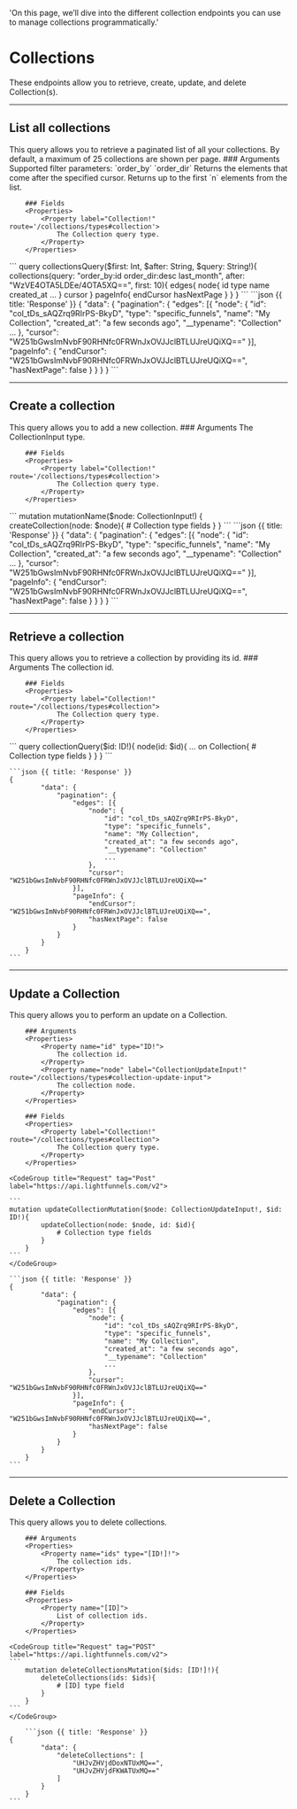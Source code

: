   'On this page, we’ll dive into the different collection endpoints you can use to manage collections programmatically.'

# Collections

These endpoints allow you to retrieve, create, update, and delete Collection(s).

---

## List all collections 	

<Row>
  <Col>
    This query allows you to retrieve a paginated list of all your collections. By default, a maximum of 25 collections are shown per page.
		### Arguments 
		<Properties> 
			<Property name="query" type="String!">
				Supported filter parameters:
				`order_by`
				`order_dir`
			</Property>
			<Property name="after" type="String">
				Returns the elements that come after the specified cursor.
			</Property>
			<Property name="first" type="String">
				Returns up to the first `n` elements from the list.
			</Property>
		</Properties>	

		### Fields 
		<Properties>	
			<Property label="Collection!" route='/collections/types#collection'>
				The Collection query type.
			</Property>
		</Properties>	

  </Col>
  <Col sticky>
    <CodeGroup title="Request" tag="POST" label="https://api.lightfunnels.com/v2">
			```
			query collectionsQuery($first: Int, $after: String, $query: String!){
				collections(query: "order_by:id order_dir:desc last_month", after: "WzVE4OTA5LDEe/4OTA5XQ==", first: 10){
					edges{
						node{
							id
							type
							name
							created_at				
							...
						}
						cursor
					}
					pageInfo{
						endCursor
						hasNextPage
					}
				}
			}
    	```
    </CodeGroup>
    ```json {{ title: 'Response' }}
    {
			"data": {
				"pagination": {
					"edges": [{
						"node": {
							"id": "col_tDs_sAQZrq9RIrPS-BkyD",
							"type": "specific_funnels",
							"name": "My Collection",
							"created_at": "a few seconds ago",
							"__typename": "Collection"
							...
						},
						"cursor": "W251bGwsImNvbF90RHNfc0FRWnJxOVJJclBTLUJreUQiXQ=="
					}],
					"pageInfo": {
						"endCursor": "W251bGwsImNvbF90RHNfc0FRWnJxOVJJclBTLUJreUQiXQ==",
						"hasNextPage": false
					}
				}
			}
		}
    ```
  </Col>
</Row>

---

## Create a collection 

<Row>
  <Col>
    This query allows you to add a new collection.
		### Arguments 
		<Properties> 
			<Property label="CollectionInput!" route="/collections/types#collection-input">
				The CollectionInput type.
			</Property>
		</Properties>	

		### Fields 
		<Properties>	
			<Property label="Collection!" route='/collections/types#collection'>
				The Collection query type.
			</Property>
		</Properties>	
		
  </Col>
  <Col sticky>
    <CodeGroup title="Request" tag="POST" label="https://api.lightfunnels.com/v2">
			```
			mutation mutationName($node: CollectionInput!) {
				createCollection(node: $node){
					# Collection type fields
				}
			}
			```
    </CodeGroup>
    ```json {{ title: 'Response' }}
    {
			"data": {
				"pagination": {
					"edges": [{
						"node": {
							"id": "col_tDs_sAQZrq9RIrPS-BkyD",
							"type": "specific_funnels",
							"name": "My Collection",
							"created_at": "a few seconds ago",
							"__typename": "Collection"
							...
						},
						"cursor": "W251bGwsImNvbF90RHNfc0FRWnJxOVJJclBTLUJreUQiXQ=="
					}],
					"pageInfo": {
						"endCursor": "W251bGwsImNvbF90RHNfc0FRWnJxOVJJclBTLUJreUQiXQ==",
						"hasNextPage": false
					}
				}
			}
		}
    ```
  </Col>
</Row>

---

## Retrieve a collection

<Row>
  <Col>
    This query allows you to retrieve a collection by providing its id.
		### Arguments 
		<Properties> 
			<Property name="id" type="ID!">
				The collection id.
			</Property>
		</Properties>	

		### Fields 
		<Properties>	
			<Property label="Collection!" route="/collections/types#collection">
				The Collection query type.
			</Property>
		</Properties>

  </Col>
  <Col sticky>
    <CodeGroup title="Request" tag="POST" label="https://api.lightfunnels.com/v2">
    ```
		query collectionQuery($id: ID!){
			node(id: $id){
				... on Collection{
					# Collection type fields
				}
			}
		}
    ```
    </CodeGroup>

    ```json {{ title: 'Response' }}
   	{
			"data": {
				"pagination": {
					"edges": [{
						"node": {
							"id": "col_tDs_sAQZrq9RIrPS-BkyD",
							"type": "specific_funnels",
							"name": "My Collection",
							"created_at": "a few seconds ago",
							"__typename": "Collection"
							...
						},
						"cursor": "W251bGwsImNvbF90RHNfc0FRWnJxOVJJclBTLUJreUQiXQ=="
					}],
					"pageInfo": {
						"endCursor": "W251bGwsImNvbF90RHNfc0FRWnJxOVJJclBTLUJreUQiXQ==",
						"hasNextPage": false
					}
				}
			}
		}
    ```
  </Col>
</Row>

---

## Update a Collection 

<Row>
  <Col>
    This query allows you to perform an update on a Collection.

		### Arguments 
		<Properties> 
			<Property name="id" type="ID!">
				The collection id.
			</Property>
			<Property name="node" label="CollectionUpdateInput!" route="/collections/types#collection-update-input">
				The collection node.
			</Property>
		</Properties>

		### Fields 
		<Properties>	
			<Property label="Collection!" route="/collections/types#collection">
				The Collection query type.
			</Property>
		</Properties>

  </Col>
  <Col sticky>

    <CodeGroup title="Request" tag="Post" label="https://api.lightfunnels.com/v2">

    ```
    mutation updateCollectionMutation($node: CollectionUpdateInput!, $id: ID!){
			updateCollection(node: $node, id: $id){
				# Collection type fields
			}
		}
    ```
    </CodeGroup>

    ```json {{ title: 'Response' }}
    {
			"data": {
				"pagination": {
					"edges": [{
						"node": {
							"id": "col_tDs_sAQZrq9RIrPS-BkyD",
							"type": "specific_funnels",
							"name": "My Collection",
							"created_at": "a few seconds ago",
							"__typename": "Collection"
							...
						},
						"cursor": "W251bGwsImNvbF90RHNfc0FRWnJxOVJJclBTLUJreUQiXQ=="
					}],
					"pageInfo": {
						"endCursor": "W251bGwsImNvbF90RHNfc0FRWnJxOVJJclBTLUJreUQiXQ==",
						"hasNextPage": false
					}
				}
			}
		}
    ```

  </Col>
</Row>

---

## Delete a Collection

<Row>
  <Col>
    This query allows you to delete collections.

		### Arguments 
		<Properties> 
			<Property name="ids" type="[ID!]!">
				The collection ids.
			</Property>
		</Properties>

		### Fields 
		<Properties>	
			<Property name="[ID]">
				List of collection ids.
			</Property>
		</Properties>
  </Col>
  <Col sticky>

    <CodeGroup title="Request" tag="POST" label="https://api.lightfunnels.com/v2">
    ```
		mutation deleteCollectionsMutation($ids: [ID!]!){
			deleteCollections(ids: $ids){
				# [ID] type field
			}
		}
    ```
    </CodeGroup>

		```json {{ title: 'Response' }}
    {
			"data": {
				"deleteCollections": [
					"UHJvZHVjdDoxNTUxMQ==",
					"UHJvZHVjdFKWATUxMQ=="
				]
			}
		}
    ```
  </Col>
</Row>
